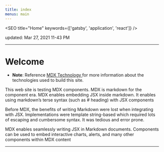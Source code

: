 ```yaml
---
title: index
menus: main
---
```




<SEO title="Home" keywords={['gatsby', 'application', 'react']} />

updated: Mar 27, 2021 11-43 PM

---

# Welcome

- **Note**: Reference  [MDX Technology ](/links) for more information about the technologies  used to build this site.

This web site is testing MDX components. MDX is markdown for the component era. MDX enables embedding JSX inside markdown. It enables using  markdown’s terse syntax (such as # heading) with JSX components

Before MDX, the benefits of writing Markdown were lost when integrating with JSX. Implementations were template string-based which required lots of escaping and cumbersome syntax. It was tedious and error prone.


MDX enables seamlessly writing JSX in Markdown documents. Components can be used to embed interactive charts, alerts, and many other components within MDX content


<!---<div style={{ maxWidth: '300px', marginBottom: '1.45rem' }}>
  <Image />
</div> --->

---

<!--
- <Link to="/testmdx/">test_mdx</Link>
- <Link to="/links/">MDX Technology Links</Link>
-->

